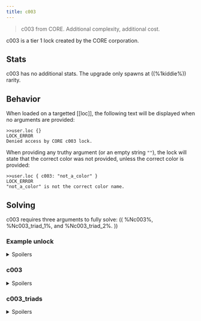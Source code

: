 ```yaml
---
title: c003
---
```


> c003 from CORE. Additional complexity, additional cost.

c003 is a tier 1 lock created by the CORE corporation.

## Stats

c003 has no additional stats. The upgrade only spawns at ((%1kiddie%)) rarity.

## Behavior

When loaded on a targetted [[loc]], the following text will be displayed when no arguments are provided:

```
>>user.loc {}
LOCK_ERROR
Denied access by CORE c003 lock.
```

When providing any truthy argument (or an empty string `""`), the lock will state that the correct color was not provided, unless the correct color is provided:

```
>>user.loc { c003: "not_a_color" }
LOCK_ERROR
"not_a_color" is not the correct color name.
```

## Solving

c003 requires three arguments to fully solve: (( %Nc003%, %Nc003_triad_1%, and %Nc003_triad_2%. ))

### Example unlock

<details>
<summary>Spoilers</summary>

```
>>user.loc { c003: "red", c003_triad_1: "cyan", c003_triad_2: "lime" }
WARNING: BINMAT security shell inactive. Intelligent defense system offline.
LOCK_UNLOCKED
System <user> breached.
Connection terminated.
```

</details>

### c003

<details>
<summary>Spoilers</summary>

The (( %Nc003% )) argument expects one of eight colors. (( %Nc003% )) is a string.

Possible colors are: green, yellow, orange, purple, cyan, lime, red, blue

</details>

### c003_triads

<details>
<summary>Spoilers</summary>

The (( %Nc003_triad_1% )) and (( %Nc003_triad_2% )) arguments are the [color triads](https://en.wikipedia.org/wiki/Color_scheme#Triadic) of the color specified in the (( %Nc003% )) argument. (( %Nc003_triad_1% )) and (( %Nc003_triad_2% )) are strings, and come from the same list of colors as (( %Nc003%. ))

| c003   | c003_triad_1 | c003_triad_2 |
| :----- | :----------: | -----------: |
| green  |    orange    |       purple |
| yellow |    purple    |         cyan |
| orange |     blue     |        green |
| purple |    green     |       yellow |
| cyan   |    yellow    |          red |
| lime   |     red      |         blue |
| red    |     cyan     |         lime |
| blue   |     lime     |          red |

</details>
